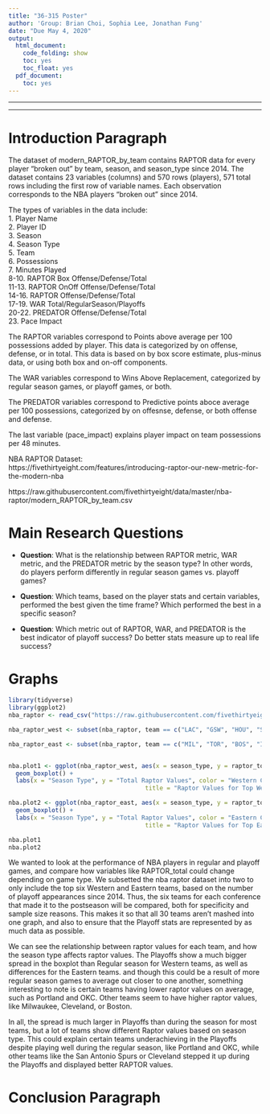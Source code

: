 ---
title: "36-315 Poster"
author: 'Group: Brian Choi, Sophia Lee, Jonathan Fung'
date: "Due May 4, 2020"
output:
  html_document:
    code_folding: show
    toc: yes
    toc_float: yes
  pdf_document:
    toc: yes
---


***
***

# Introduction Paragraph

The dataset of modern_RAPTOR_by_team contains RAPTOR data for every player "broken out"
by team, season, and season_type since 2014. The dataset contains 23 variables (columns) and 570 rows (players), 571 total rows including the first row of variable names. Each observation corresponds to the NBA players "broken out" since 2014.

The types of variables in the data include:  
1. Player Name  
2. Player ID  
3. Season  
4. Season Type  
5. Team  
6. Possessions  
7. Minutes Played  
8-10. RAPTOR Box Offense/Defense/Total  
11-13. RAPTOR OnOff Offense/Defense/Total  
14-16. RAPTOR Offense/Defense/Total  
17-19. WAR Total/RegularSeason/Playoffs  
20-22. PREDATOR Offense/Defense/Total  
23. Pace Impact  

The RAPTOR variables correspond to Points above average per 100 possessions added by player. This data is categorized by on offense, defense, or in total. This data is based on by box score estimate, plus-minus data, or using both box and on-off components.

The WAR variables correspond to Wins Above Replacement, categorized by regular season games, or playoff games, or both.

The PREDATOR variables correspond to Predictive points aboce average per 100 possessions, categorized by on offesnse, defense, or both offense and defense.

The last variable (pace_impact) explains player impact on team possessions per 48 minutes.

NBA RAPTOR Dataset:  
https://fivethirtyeight.com/features/introducing-raptor-our-new-metric-for-the-modern-nba

https://raw.githubusercontent.com/fivethirtyeight/data/master/nba-raptor/modern_RAPTOR_by_team.csv



# Main Research Questions

+ **Question**: What is the relationship between RAPTOR metric, WAR metric, and the PREDATOR metric by the season type? In other words, do players perform differently in regular season games vs. playoff games?

+ **Question**: Which teams, based on the player stats and certain variables, performed the best given the time frame? Which performed the best in a specific season?

+ **Question**: Which metric out of RAPTOR, WAR, and PREDATOR is the best indicator of playoff success? Do better stats measure up to real life success?

# Graphs


```{r, message = FALSE, warning = FALSE}
library(tidyverse)
library(ggplot2)
nba_raptor <- read_csv("https://raw.githubusercontent.com/fivethirtyeight/data/master/nba-raptor/modern_RAPTOR_by_team.csv")

nba_raptor_west <- subset(nba_raptor, team == c("LAC", "GSW", "HOU", "SAS", "POR", "OKC"))

nba_raptor_east <- subset(nba_raptor, team == c("MIL", "TOR", "BOS", "IND", "WSH", "CLE"))


nba.plot1 <- ggplot(nba_raptor_west, aes(x = season_type, y = raptor_total, color = team)) + 
  geom_boxplot() +
  labs(x = "Season Type", y = "Total Raptor Values", color = "Western Conference Teams", 
                                      title = "Raptor Values for Top Western Conference Teams by Season Type")

nba.plot2 <- ggplot(nba_raptor_east, aes(x = season_type, y = raptor_total, color = team)) + 
  geom_boxplot() +
  labs(x = "Season Type", y = "Total Raptor Values", color = "Eastern Conference Teams", 
                                      title = "Raptor Values for Top Eastern Conference Team by Season Type")

nba.plot1
nba.plot2

```

We wanted to look at the performance of NBA players in regular and playoff games, and compare how variables like RAPTOR_total could change depending on game type. We subsetted the nba raptor dataset into two to only include the top six Western and Eastern teams, based on the number of playoff appearances since 2014. Thus, the six teams for each conference that made it to the postseason will be compared, both for specificity and sample size reasons. This makes it so that all 30 teams aren't mashed into one graph, and also to ensure that the Playoff stats are represented by as much data as possible.

We can see the relationship between raptor values for each team, and how the season type affects raptor values. The Playoffs show a much bigger spread in the boxplot than Regular season for Western teams, as well as differences for the Eastern teams. and 
though this could be a result of more regular season games to average out closer to one another, something interesting to note is certain teams having lower raptor values on average, such as Portland and OKC. Other teams seem to have higher raptor values, like Milwaukee, Cleveland, or Boston. 

In all, the spread is much larger in Playoffs than during the season for most teams, but a lot of teams show different Raptor values based on season type. This could explain certain teams underachieving in the Playoffs despite playing well during the regular season, like Portland and OKC, while other teams like the San Antonio Spurs or Cleveland stepped it up during the Playoffs and displayed better RAPTOR values.

# Conclusion Paragraph



